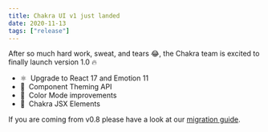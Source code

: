```yaml
---
title: Chakra UI v1 just landed
date: 2020-11-13
tags: ["release"]
---
```


After so much hard work, sweat, and tears :joy:, the Chakra team is excited to
finally launch version 1.0 :fire:

- :atom_symbol: &nbsp;Upgrade to React 17 and Emotion 11
- :art: &nbsp;Component Theming API
- :crescent_moon: &nbsp;Color Mode improvements
- :radio_button: &nbsp;Chakra JSX Elements

If you are coming from v0.8 please have a look at our
[migration guide](/docs/migration).
